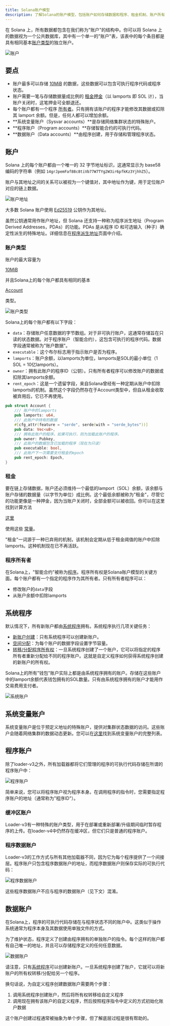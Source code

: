 ```yaml
---
title: Solana账户模型
description: 了解Solana的账户模型，包括账户如何存储数据和程序、租金机制、账户所有权以及程序与数据账户之间的关系。理解Solana键值存储系统的核心概念。
---
```


在 Solana 上，所有数据都包含在我们称为"账户"的结构中。你可以将 Solana 上的数据视为一个公共数据库，其中有一个单一的"账户"表，该表中的每个条目都是具有相同基本[账户类型](https://github.com/anza-xyz/agave/blob/v2.1.13/sdk/account/src/lib.rs#L48-L60)的独立账户。

![账户](/assets/docs/core/accounts/accounts.png)

## 要点

- 账户最多可以存储
  [10MiB](https://github.com/anza-xyz/agave/blob/v2.1.13/sdk/program/src/system_instruction.rs#L85)
  的数据，这些数据可以包含可执行程序代码或程序状态。
- 账户需要一笔与存储数据量成比例的
  [租金押金](https://github.com/anza-xyz/agave/blob/v2.1.13/sdk/rent/src/lib.rs#L93-L97)（以 lamports 即 SOL 计），当账户关闭时，这笔押金可全额退还。
- 每个账户都有一个程序
  [所有者](https://github.com/anza-xyz/agave/blob/v2.1.13/sdk/account/src/lib.rs#L55)。只有拥有该账户的程序才能修改其数据或扣除其 lamport 余额。但是，任何人都可以增加余额。
- **系统变量账户（Sysvar accounts）**是存储网络集群状态的特殊账户。
- **程序账户（Program accounts）**存储智能合约的可执行代码。
- **数据账户（Data accounts）**由程序创建，用于存储和管理程序状态。

## 账户

Solana 上的每个账户都由一个唯一的 32 字节地址标识，这通常显示为 base58 编码的字符串（例如
`14grJpemFaf88c8tiVb77W7TYg2W3ir6pfkKz3YjhhZ5`）。

账户与其地址之间的关系可以被视为一个键值对，其中地址作为键，用于定位账户对应的链上数据。

![账户地址](/assets/docs/core/accounts/account-address.svg)

大多数 Solana 账户使用 [Ed25519](https://ed25519.cr.yp.to/) 公钥作为其地址。

虽然公钥通常用作账户地址，但 Solana 还支持一种称为程序派生地址（Program Derived
Addresses，PDAs）的功能。PDAs 是从程序 ID 和可选输入（种子）确定性派生的特殊地址。详细信息在[程序派生地址](/docs/core/pda)页面中介绍。

### 账户类型

账户的最大容量为

[10MiB](https://github.com/anza-xyz/agave/blob/v2.1.13/sdk/program/src/system_instruction.rs#L85)

并且Solana上的每个账户都具有相同的基本

[Account](https://github.com/anza-xyz/agave/blob/v2.1.13/sdk/account/src/lib.rs#L48-L60)

类型。

![账户类型](/assets/docs/core/accounts/account-type.svg)

Solana上的每个账户都有以下字段：

- `data`：存储账户任意数据的字节数组。对于非可执行账户，这通常存储旨在只读的状态数据。对于程序账户（智能合约），这包含可执行的程序代码。数据字段通常被称为"账户数据"。
- `executable`：这个布尔标志用于指示账户是否为程序。
- `lamports`：账户余额，以lamports为单位，lamports是SOL的最小单位（1 SOL =
  10亿lamports）。
- `owner`：拥有此账户的程序ID（公钥）。只有所有者程序可以修改账户的数据或扣除其lamports余额。
- `rent_epoch`：这是一个遗留字段，来自Solana曾经有一种定期从账户中扣除lamports的机制。虽然这个字段仍然存在于Account类型中，但自从租金收取被弃用后，它已不再使用。

```rust title="基本账户类型"
pub struct Account {
    /// 账户中的lamports
    pub lamports: u64,
    /// 此账户中持有的数据
    #[cfg_attr(feature = "serde", serde(with = "serde_bytes"))]
    pub data: Vec<u8>,
    /// 拥有此账户的程序。如果可执行，则为加载此账户的程序。
    pub owner: Pubkey,
    /// 此账户的数据包含已加载的程序（现在为只读）
    pub executable: bool,
    /// 此账户下一次需要支付租金的epoch
    pub rent_epoch: Epoch,
}
```

### 租金

要在链上存储数据，账户还必须维持一个最低的lamport（SOL）余额，该余额与账户存储的数据量（以字节为单位）成比例。这个最低余额被称为"租金"，尽管它的功能更像是一种押金，因为当账户关闭时，全部金额可以被收回。你可以在这里找到计算方法

[这里](https://github.com/anza-xyz/agave/blob/v2.1.13/sdk/rent/src/lib.rs#L93-L97)

使用这些
[常量](https://github.com/anza-xyz/agave/blob/v2.1.13/sdk/rent/src/lib.rs#L47-L70)。

"租金"一词源于一种已弃用的机制，该机制会定期从低于租金阈值的账户中扣除lamports。这种机制现在已不再活跃。

### 程序所有者

在Solana上，"智能合约"被称为[程序](/docs/core/programs)。程序所有权是Solana账户模型的关键方面。每个账户都有一个指定的程序作为其所有者。只有所有者程序可以：

- 修改账户的`data`字段
- 从账户余额中扣除lamports

## 系统程序

默认情况下，所有新账户都由[系统程序](https://github.com/anza-xyz/agave/tree/v2.1.13/programs/system/src)拥有。系统程序执行几项关键任务：

- [新账户创建](https://github.com/anza-xyz/agave/blob/v2.1.13/programs/system/src/system_processor.rs#L146)：只有系统程序可以创建新账户。
- [空间分配](https://github.com/anza-xyz/agave/blob/v2.1.13/programs/system/src/system_processor.rs#L71)：为每个账户的数据字段设置字节容量。
- [转移/分配程序所有权](https://github.com/anza-xyz/agave/blob/v2.1.13/programs/system/src/system_processor.rs#L113)：一旦系统程序创建了一个账户，它可以将指定的程序所有者重新分配给不同的程序账户。这就是自定义程序如何获得系统程序创建的新账户的所有权。

Solana上的所有"钱包"账户实际上都是由系统程序拥有的账户。存储在这些账户中的lamport余额代表钱包拥有的SOL数量。只有由系统程序拥有的账户才能用作交易费用支付者。

![系统账户](/assets/docs/core/accounts/system-account.svg)

## 系统变量账户

系统变量账户是位于预定义地址的特殊账户，提供对集群状态数据的访问。这些账户会随着网络集群的数据动态更新。您可以在[这里](https://docs.anza.xyz/runtime/sysvars)找到系统变量账户的完整列表。

## 程序账户

除了loader-v3之外，所有加载器都将它们管理的程序的可执行代码存储在所谓的程序账户中：

![程序账户](/assets/docs/core/accounts/program-account-simple.svg)

简单来说，您可以将程序账户视为程序本身。在调用程序的指令时，您需要指定程序账户的地址（通常称为"程序ID"）。

### 缓冲区账户

Loader-v3有一种特殊的账户类型，用于在部署或重新部署/升级期间临时暂存程序的上传。在loader-v4中仍然存在缓冲区，但它们只是普通的程序账户。

### 程序数据账户

Loader-v3的工作方式与所有其他加载器不同，因为它为每个程序提供了一个间接层。程序账户只包含程序数据账户的地址，而程序数据账户则保存实际的可执行代码：

![程序数据账户](/assets/docs/core/accounts/program-account-expanded.svg)

这些程序数据账户不应与程序的数据账户（见下文）混淆。

## 数据账户

在Solana上，程序的可执行代码存储在与程序状态不同的账户中。这类似于操作系统通常为程序本身及其数据使用单独文件的方式。

为了维护状态，程序定义了创建由程序拥有的单独账户的指令。每个这样的账户都有自己唯一的地址，并且可以存储程序定义的任何任意数据。

![数据账户](/assets/docs/core/accounts/data-account.svg)

请注意，只有[系统程序](/docs/core/accounts#system-program)可以创建新账户。一旦系统程序创建了账户，它就可以将新账户的所有权转移/分配给另一个程序。

换句话说，为自定义程序创建数据账户需要两个步骤：

1. 调用系统程序创建账户，然后将所有权转移给自定义程序
2. 调用现在拥有该账户的自定义程序，然后按照程序指令中定义的方式初始化账户数据

这个账户创建过程通常被抽象为单个步骤，但了解底层过程是很有帮助的。
